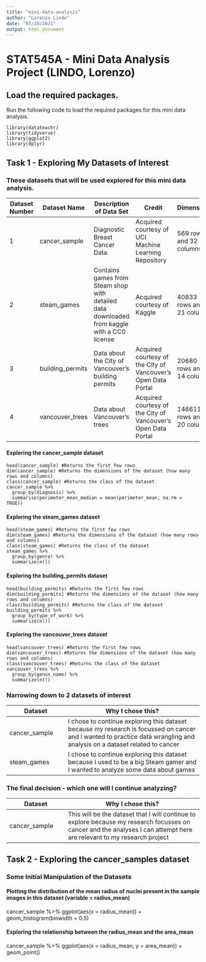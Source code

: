 ```yaml
---
title: "mini-data-analysis"
author: "Lorenzo Lindo"
date: "07/10/2021"
output: html_document
---
```


# STAT545A - Mini Data Analysis Project (LINDO, Lorenzo)

## Load the required packages.
Run the following code to load the required packages for this mini data analysis.
```{}
library(datateachr)
library(tidyverse)
library(ggplot2)
library(dplyr)
```

## Task 1 - Exploring My Datasets of Interest
### These datasets that will be used explored for this mini data analysis.
Dataset Number | Dataset Name | Description of Data Set | Credit | Dimensions
---------------|--------------|-------------------------|--------|---------
1 | cancer_sample | Diagnostic Breast Cancer Data | Acquired courtesy of UCI Machine Learning Repository | 569 rows and 32 columns
2 | steam_games | Contains games from Steam shop with detailed data downloaded from kaggle with a CC0 license | Acquired courtesy of Kaggle | 40833 rows and 21 columns
3 | building_permits | Data about the City of Vancouver's building permits | Acquired courtesy of the City of Vancouver's Open Data Portal | 20680 rows and 14 columns
4 | vancouver_trees | Data about Vancouver's trees | Acquired courtesy of the City of Vancouver's Open Data Portal | 146611 rows and 20 columns

#### Exploring the cancer_sample dataset
```
head(cancer_sample) #Returns the first few rows
dim(cancer_sample) #Returns the dimensions of the dataset (how many rows and columns)
class(cancer_sample) #Returns the class of the dataset
cancer_sample %>% 
  group_by(diagnosis) %>% 
  summarise(perimeter_mean_median = mean(perimeter_mean, na.rm = TRUE))
```

#### Exploring the steam_games dataset
```
head(steam_games) #Returns the first few rows
dim(steam_games) #Returns the dimensions of the dataset (how many rows and columns)
class(steam_games) #Returns the class of the dataset
steam_games %>% 
  group_by(genre) %>% 
  summarize(n())
```

#### Exploring the building_permits dataset
```
head(building_permits) #Returns the first few rows
dim(building_permits) #Returns the dimensions of the dataset (how many rows and columns)
class(building_permits) #Returns the class of the dataset
building_permits %>% 
  group_by(type_of_work) %>% 
  summarize(n())
```

#### Exploring the vancouver_trees dataset
```
head(vancouver_trees) #Returns the first few rows
dim(vancouver_trees) #Returns the dimensions of the dataset (how many rows and columns)
class(vancouver_trees) #Returns the class of the dataset
vancouver_trees %>% 
  group_by(genus_name) %>% 
  summarize(n())
```

### Narrowing down to 2 datasets of interest
Dataset | Why I chose this?
--------|------------------
cancer_sample | I chose to continue exploring this dataset because my research is focussed on cancer and I wanted to practice data wrangling and analysis on a dataset related to cancer
steam_games | I chose to continue exploring this dataset because I used to be a big Steam gamer and I wanted to analyze some data about games

### The final decision - which one will I continue analyzing?
Dataset | Why I chose this?
--------|------------------
cancer_sample | This will be the dataset that I will continue to explore because my research focusses on cancer and the analyses I can attempt here are relevant to my research project


## Task 2 - Exploring the cancer_samples dataset
### Some Initial Manipulation of the Datasets

#### Plotting the distribution of the mean radius of nuclei present in the sample images in this dataset (variable = radius_mean)
cancer_sample %>% 
  ggplot(aes(x = radius_mean)) +
  geom_histogram(binwidth = 0.5)
  
#### Exploring the relationship between the radius_mean and the area_mean
cancer_sample %>% 
  ggplot(aes(x = radius_mean, y = area_mean)) +
  geom_point()

